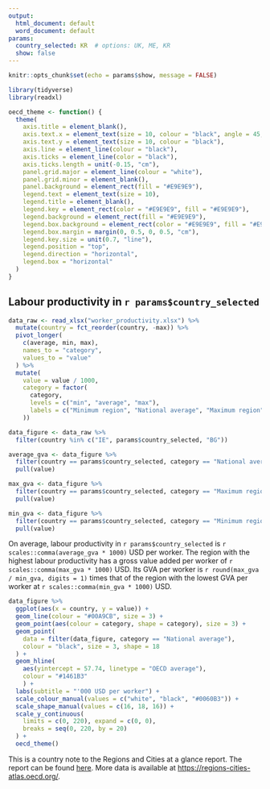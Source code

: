 ```yaml
---
output:
  html_document: default
  word_document: default
params:
  country_selected: KR  # options: UK, ME, KR 
  show: false
---
```


```r
knitr::opts_chunk$set(echo = params$show, message = FALSE)
```

```r
library(tidyverse)
library(readxl)
```

```r
oecd_theme <- function() {
  theme(
    axis.title = element_blank(),
    axis.text.x = element_text(size = 10, colour = "black", angle = 45, hjust = 1),
    axis.text.y = element_text(size = 10, colour = "black"),
    axis.line = element_line(colour = "black"),
    axis.ticks = element_line(color = "black"),
    axis.ticks.length = unit(-0.15, "cm"),
    panel.grid.major = element_line(colour = "white"),
    panel.grid.minor = element_blank(),
    panel.background = element_rect(fill = "#E9E9E9"),
    legend.text = element_text(size = 10),
    legend.title = element_blank(),
    legend.key = element_rect(color = "#E9E9E9", fill = "#E9E9E9"),
    legend.background = element_rect(fill = "#E9E9E9"),
    legend.box.background = element_rect(color = "#E9E9E9", fill = "#E9E9E9"),
    legend.box.margin = margin(0, 0.5, 0, 0.5, "cm"),
    legend.key.size = unit(0.7, "line"),
    legend.position = "top",
    legend.direction = "horizontal",
    legend.box = "horizontal"
  )
}
```

## Labour productivity in `r params$country_selected`

```r
data_raw <- read_xlsx("worker_productivity.xlsx") %>% 
  mutate(country = fct_reorder(country, -max)) %>%
  pivot_longer(
    c(average, min, max),
    names_to = "category",
    values_to = "value"
  ) %>%
  mutate(
    value = value / 1000,
    category = factor(
      category,
      levels = c("min", "average", "max"),
      labels = c("Minimum region", "National average", "Maximum region")
    ))

data_figure <- data_raw %>%
  filter(country %in% c("IE", params$country_selected, "BG"))
```

```r
average_gva <- data_figure %>% 
  filter(country == params$country_selected, category == "National average") %>% 
  pull(value)

max_gva <- data_figure %>% 
  filter(country == params$country_selected, category == "Maximum region") %>% 
  pull(value)

min_gva <- data_figure %>% 
  filter(country == params$country_selected, category == "Minimum region") %>% 
  pull(value)
```

On average, labour productivity in `r params$country_selected` is `r scales::comma(average_gva * 1000)` USD per worker. The region with the highest labour productivity has a gross value added per worker of `r scales::comma(max_gva * 1000)` USD. Its GVA per worker is `r round(max_gva / min_gva, digits = 1)` times that of the region with the lowest GVA per worker at `r scales::comma(min_gva * 1000)` USD. 

```r
data_figure %>%
  ggplot(aes(x = country, y = value)) +
  geom_line(colour = "#00A9CB", size = 3) +
  geom_point(aes(colour = category, shape = category), size = 3) +
  geom_point(
    data = filter(data_figure, category == "National average"),
    colour = "black", size = 3, shape = 18
  ) +
  geom_hline(
    aes(yintercept = 57.74, linetype = "OECD average"),
    colour = "#1461B3"
    ) +
  labs(subtitle = "'000 USD per worker") +
  scale_colour_manual(values = c("white", "black", "#0060B3")) +
  scale_shape_manual(values = c(16, 18, 16)) +
  scale_y_continuous(
    limits = c(0, 220), expand = c(0, 0),
    breaks = seq(0, 220, by = 20)
  ) +
  oecd_theme()
```

This is a country note to the Regions and Cities at a glance report. The report can be found [here](https://www.oecd.org/cfe/oecd-regions-and-cities-at-a-glance-26173212.htm). More data is available at <https://regions-cities-atlas.oecd.org/>.
